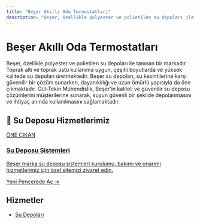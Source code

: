 ```yaml
---
title: "Beşer Akıllı Oda Termostatları"
description: "Beşer, özellikle polyester ve polietilen su depoları ile tanınan bir markadır. Toprak altı ve toprak üstü kullanıma uygun, çeşitli boyutlarda ve yüksek kalit..."
---
```


# Beşer Akıllı Oda Termostatları

Beşer, özellikle polyester ve polietilen su depoları ile tanınan bir markadır. Toprak altı ve toprak üstü kullanıma uygun, çeşitli boyutlarda ve yüksek kalitede su depoları üretmektedir. Beşer su depoları, su kesintilerine karşı güvenilir bir çözüm sunarken, dayanıklılığı ve uzun ömürlü yapısıyla da öne çıkmaktadır. Gül-Tekin Mühendislik, Beşer'in kaliteli ve güvenilir su deposu çözümlerini müşterilerine sunarak, suyun güvenli bir şekilde depolanmasını ve ihtiyaç anında kullanılmasını sağlamaktadır.

## 🌟 Su Deposu Hizmetlerimiz

<a href="https://su-deposu.gul-tekinmuhendislik.com/" target="_blank" rel="noopener noreferrer" class="link-card featured">
  <div class="link-card-content">
    <span class="badge">ÖNE ÇIKAN</span>
    <h3>Su Deposu Sistemleri</h3>
    <p>Beşer marka su deposu sistemleri kurulumu, bakımı ve onarımı hizmetlerimiz için özel sitemizi ziyaret edin.</p>
    <span class="link-card-cta">Yeni Pencerede Aç →</span>
  </div>
</a>

## Hizmetler

- [Su Depoları](/hizmetlerimiz/su-depolari)